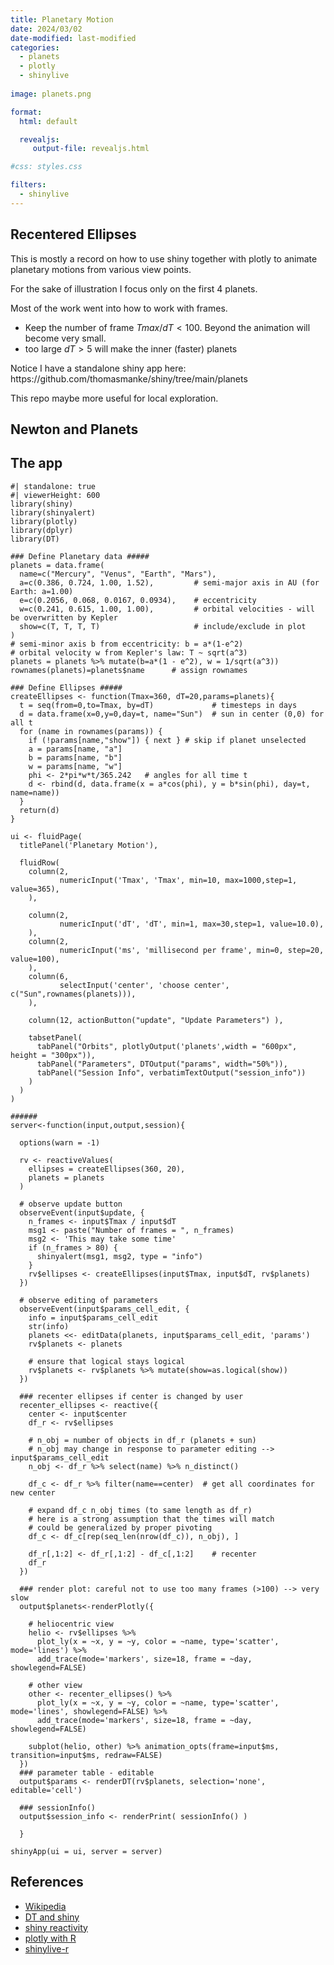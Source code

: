 ```yaml
---
title: Planetary Motion
date: 2024/03/02
date-modified: last-modified
categories: 
  - planets
  - plotly
  - shinylive
  
image: planets.png

format:
  html: default

  revealjs:
     output-file: revealjs.html 

#css: styles.css

filters:
  - shinylive
---
```


## Recentered Ellipses

This is mostly a record on how to use shiny together with plotly to animate planetary motions from various view points.

For the sake of illustration I focus only on the first 4 planets.

Most of the work went into how to work with frames. 

- Keep the number of frame $Tmax/dT < 100$. Beyond the animation will become very small.
- too large $dT>5$ will make the inner (faster) planets  

Notice I have a standalone shiny app here: https://github.com/thomasmanke/shiny/tree/main/planets

This repo maybe more useful for local exploration.


## Newton and Planets 


## The app
```shinylive-r
#| standalone: true
#| viewerHeight: 600
library(shiny)
library(shinyalert)
library(plotly)
library(dplyr)
library(DT)

### Define Planetary data #####
planets = data.frame(
  name=c("Mercury", "Venus", "Earth", "Mars"),
  a=c(0.386, 0.724, 1.00, 1.52),         # semi-major axis in AU (for Earth: a=1.00)
  e=c(0.2056, 0.068, 0.0167, 0.0934),    # eccentricity
  w=c(0.241, 0.615, 1.00, 1.00),         # orbital velocities - will be overwritten by Kepler
  show=c(T, T, T, T)                     # include/exclude in plot
)
# semi-minor axis b from eccentricity: b = a*(1-e^2)
# orbital velocity w from Kepler's law: T ~ sqrt(a^3)
planets = planets %>% mutate(b=a*(1 - e^2), w = 1/sqrt(a^3))   
rownames(planets)=planets$name      # assign rownames

### Define Ellipses #####
createEllipses <- function(Tmax=360, dT=20,params=planets){
  t = seq(from=0,to=Tmax, by=dT)             # timesteps in days
  d = data.frame(x=0,y=0,day=t, name="Sun")  # sun in center (0,0) for all t
  for (name in rownames(params)) {
    if (!params[name,"show"]) { next } # skip if planet unselected
    a = params[name, "a"]
    b = params[name, "b"]
    w = params[name, "w"]
    phi <- 2*pi*w*t/365.242   # angles for all time t
    d <- rbind(d, data.frame(x = a*cos(phi), y = b*sin(phi), day=t, name=name))
  }
  return(d)
}

ui <- fluidPage(
  titlePanel('Planetary Motion'),
  
  fluidRow(
    column(2,
           numericInput('Tmax', 'Tmax', min=10, max=1000,step=1, value=365),
    ),
    
    column(2, 
           numericInput('dT', 'dT', min=1, max=30,step=1, value=10.0),
    ),
    column(2, 
           numericInput('ms', 'millisecond per frame', min=0, step=20, value=100),
    ),
    column(6,
           selectInput('center', 'choose center', c("Sun",rownames(planets))),
    ),
    
    column(12, actionButton("update", "Update Parameters") ),
    
    tabsetPanel(
      tabPanel("Orbits", plotlyOutput('planets',width = "600px", height = "300px")),
      tabPanel("Parameters", DTOutput("params", width="50%")),
      tabPanel("Session Info", verbatimTextOutput("session_info"))
    )
  )
)

######
server<-function(input,output,session){

  options(warn = -1) 
  
  rv <- reactiveValues( 
    ellipses = createEllipses(360, 20), 
    planets = planets
  )
  
  # observe update button
  observeEvent(input$update, {
    n_frames <- input$Tmax / input$dT
    msg1 <- paste("Number of frames = ", n_frames)
    msg2 <- 'This may take some time'
    if (n_frames > 80) {
      shinyalert(msg1, msg2, type = "info")
    }
    rv$ellipses <- createEllipses(input$Tmax, input$dT, rv$planets)
  })
   
  # observe editing of parameters 
  observeEvent(input$params_cell_edit, {
    info = input$params_cell_edit
    str(info)
    planets <<- editData(planets, input$params_cell_edit, 'params')
    rv$planets <- planets
    
    # ensure that logical stays logical
    rv$planets <- rv$planets %>% mutate(show=as.logical(show))
  })
  
  ### recenter ellipses if center is changed by user
  recenter_ellipses <- reactive({
    center <- input$center
    df_r <- rv$ellipses
    
    # n_obj = number of objects in df_r (planets + sun)
    # n_obj may change in response to parameter editing --> input$params_cell_edit
    n_obj <- df_r %>% select(name) %>% n_distinct()
    
    df_c <- df_r %>% filter(name==center)  # get all coordinates for new center
    
    # expand df_c n_obj times (to same length as df_r)
    # here is a strong assumption that the times will match
    # could be generalized by proper pivoting
    df_c <- df_c[rep(seq_len(nrow(df_c)), n_obj), ]
    
    df_r[,1:2] <- df_r[,1:2] - df_c[,1:2]    # recenter
    df_r
  })
  
  ### render plot: careful not to use too many frames (>100) --> very slow
  output$planets<-renderPlotly({

    # heliocentric view
    helio <- rv$ellipses %>%
      plot_ly(x = ~x, y = ~y, color = ~name, type='scatter', mode='lines') %>%
      add_trace(mode='markers', size=18, frame = ~day, showlegend=FALSE) 
    
    # other view
    other <- recenter_ellipses() %>% 
      plot_ly(x = ~x, y = ~y, color = ~name, type='scatter', mode='lines', showlegend=FALSE) %>%
      add_trace(mode='markers', size=18, frame = ~day,  showlegend=FALSE)
                   
    subplot(helio, other) %>% animation_opts(frame=input$ms, transition=input$ms, redraw=FALSE)
  })
  ### parameter table - editable
  output$params <- renderDT(rv$planets, selection='none', editable='cell')
  
  ### sessionInfo()
  output$session_info <- renderPrint( sessionInfo() )
  
  }

shinyApp(ui = ui, server = server)
```


## References

-   [Wikipedia](https://en.wikipedia.org/wiki/Elliptic_orbit)
-   [DT and shiny](https://rstudio.github.io/DT/shiny.html)
-   [shiny reactivity](https://shiny.posit.co/r/getstarted/shiny-basics/lesson6/)
-   [plotly with R](https://www.rdocumentation.org/packages/plotly/versions/4.10.4/topics/plot_ly)
-   [shinylive-r](https://github.com/coatless-quarto/r-shinylive-demo)

